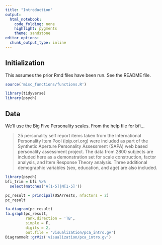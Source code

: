 ```yaml
---
title: "Introduction"
output: 
  html_notebook: 
    code_folding: none
    highlight: pygments
    theme: sandstone
editor_options: 
  chunk_output_type: inline
---
```


## Initialization

This assumes the prior Rmd files have been run.  See the README file.

```r
source('misc_functions/functions.R')
```

```r
library(tidyverse)
library(psych)
```

## Data

We'll use the Big Five Personality scales. From the help file for bfi...

> 25 personality self report items taken from the International Personality Item Pool (ipip.ori.org) were included as part of the Synthetic Aperture Personality Assessment (SAPA) web based personality assessment project. The data from 2800 subjects are included here as a demonstration set for scale construction, factor analysis, and Item Response Theory analysis. Three additional demographic variables (sex, education, and age) are also included.

```r
library(psych)
bfi_trim = bfi %>% 
  select(matches('A[1-5]|N[1-5]'))
```

```r
pc_result = principal(USArrests, nfactors = 2)
pc_result
```


```r
fa.diagram(pc_result)
fa.graph(pc_result, 
         rank.direction = 'TB', 
         simple = F,
         digits = 2,
         out.file = 'visualization/pca_intro.gv')
DiagrammeR::grViz('visualization/pca_intro.gv')
```

